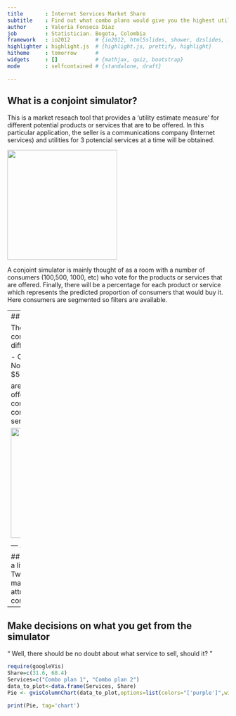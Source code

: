 ```yaml
---
title       : Internet Services Market Share
subtitle    : Find out what combo plans would give you the highest utility!
author      : Valeria Fonseca Diaz
job         : Statistician. Bogota, Colombia
framework   : io2012        # {io2012, html5slides, shower, dzslides, ...}
highlighter : highlight.js  # {highlight.js, prettify, highlight}
hitheme     : tomorrow      # 
widgets     : []            # {mathjax, quiz, bootstrap}
mode        : selfcontained # {standalone, draft}

--- 
```


## What is a conjoint simulator?
<div class='build'>
<p>This is a market reseach tool that provides a 'utility estimate measure' for different potential products or services that are to be offered. In this particular application, the seller is a communications company (Internet services) and utilities for 3 potencial services at a time will be obtained. </p>


<img class='center' src='https://encrypted-tbn0.gstatic.com/images?q=tbn:ANd9GcR6UHbBGMZaVmTiTzbZc-1bxNEBWebmMbGWHqyfAXhAiN5np-JZ4w' height=250px width=250px/>

<p> A conjoint simulator is mainly thought of as a room with a number of consumers (100,500, 1000, etc) who vote for the products or services that are offered. Finally, there will be a percentage for each product or service which represents the predicted proportion of consumers that would buy it. Here consumers are segmented so filters are available. </p>
</div>

---
## What does the seller need to do here?

The services that will be assessed consist of combinations of different attributes each with different options. For example:

- Combo plan 1: T-mobile, Up to $30, 2MB, No Wi-Fi
- Combo plan 2: Verizon, $30 - $50, 5MB, Customized Wi-Fi service

are two different services that a company may offer. The simulator asks the seller to enter 3 combo plans. The attributes are carrier company, price, velocity and extra Wi-Fi service.

<img class='center' src='http://images.sciencedaily.com/2014/02/140227115516-large.jpg' height=250px width=350px/>

--- .class #id bg:#C5CACE

## What is inside a conjoint simulator?
Here is a little simulated example of what is done. Two services will be assessed. The utility matrix has utilities for each level of each attribute and intercept, for each of 5 consumers.
```r
set.seed(21432345)
utilities=data.frame(matrix(rnorm(5*5,5,3),5,5))# must be previously obtained
names(utilities)=c("b0", "at1_op1", "at1_op2", "at2_op1", "at2_op2") 
ser1<-c("b0","at1_op1","at2_op2");         ser2<-c("b0","at2_op1","at2_op2")
ser1_id<-which(names(utilities)%in%ser1); ser2_id<-which(names(utilities)%in%ser2)
servs_sum<-data.frame(s1=apply(utilities[,ser1_id],1,sum),
                      s2=apply(utilities[,ser2_id],1,sum))
services_perc<-apply(apply(exp(servs_sum),1,function(x)x/sum(x)),1,mean)
data.frame(Combos=c("Combo plan 1", "Combo plan 2"), 
           Share=paste(round(services_perc*100,2),"%"))
```


---
## Make decisions on what you get from the simulator
<div class='build'>
<q> Well, there should be no doubt about what service to sell, should it? </q>
</div>
```r
require(googleVis)
Share=c(31.6, 68.4)
Services=c("Combo plan 1", "Combo plan 2")
data_to_plot<-data.frame(Services, Share) 
Pie <- gvisColumnChart(data_to_plot,options=list(colors="['purple']",width=800, height=400))

print(Pie, tag='chart')
```

